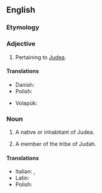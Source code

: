 ==English==

===Etymology===
{{suffix|en|Judea|an}}

===Adjective===
{{en-adj}}

# Pertaining to [[Judea]].

====Translations====
{{trans-top|of or pertaining to Judea}}
* Danish: {{t|da|judæisk}}
* Polish: {{t+|pl|judzki}}
{{trans-mid}}
* Volapük: {{t|vo|Yudänik}}
{{trans-bottom}}

===Noun===
{{en-noun}}

# A native or inhabitant of Judea.
# {{lb|en|biblical}} A member of the tribe of Judah.

====Translations====
{{trans-top|A native or inhabitant of Judea.}}
* Italian: {{t+|it|giudeo|m}}, {{t|it|giudea|f}}
* Latin: {{t|la|Iudaeus|m}}
* Polish: {{t+|pl|Judejczyk|m}}
{{trans-mid}}
{{trans-bottom}}